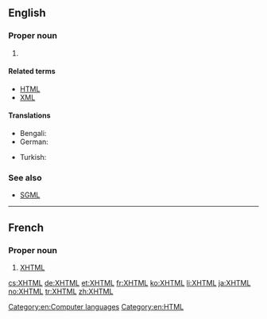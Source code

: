 ==English==
{{wikipedia}}

===Proper noun===
{{en-proper noun|?}}

# {{initialism of|{{w|Extensible Hypertext Markup Language}}|dot=}} {{gloss|a reformulation of [[HTML]] as an [[XML]] application.}}

====Related terms====
* [[HTML]]
* [[XML]]

====Translations====
{{trans-top|XHTML}}
* Bengali: {{t|bn|এক্সএইচটিএমএল|tr=eks-eic-ţi-em-el|sc=Beng}}
* German: {{t|de|XHTML|n}}
{{trans-mid}}
* Turkish: {{t+|tr|XHTML}}
{{trans-bottom}}

===See also===
* [[SGML]]

[[Category:en:Computer languages]]
[[Category:en:HTML]]

----

==French==

===Proper noun===
{{fr-proper noun}}

# [[XHTML#English|XHTML]]

[[cs:XHTML]]
[[de:XHTML]]
[[et:XHTML]]
[[fr:XHTML]]
[[ko:XHTML]]
[[li:XHTML]]
[[ja:XHTML]]
[[no:XHTML]]
[[tr:XHTML]]
[[zh:XHTML]]